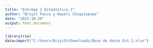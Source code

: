 ---
title: "Entrega 2 Estadística 2"
author: "Briyit Pacco y Nayeli Chuquispuma"
date: "2025-10-20"
output: html_document
---

```{r}
library(rio)
data=import("C:/Users/Briyith/Downloads/Base de datos Est.2.xlsx")
```



